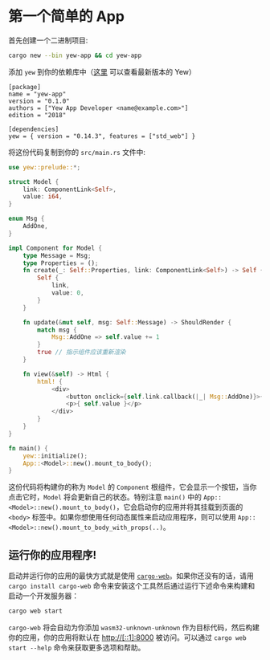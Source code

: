 # 第一个简单的 App

首先创建一个二进制项目:

```bash
cargo new --bin yew-app && cd yew-app
```

添加 `yew` 到你的依赖库中（[这里](https://docs.rs/yew) 可以查看最新版本的 Yew）

```text title="Cargo.toml"
[package]
name = "yew-app"
version = "0.1.0"
authors = ["Yew App Developer <name@example.com>"]
edition = "2018"

[dependencies]
yew = { version = "0.14.3", features = ["std_web"] }
```


将这份代码复制到你的 `src/main.rs` 文件中:

```rust title="src/main.rs"
use yew::prelude::*;

struct Model {
    link: ComponentLink<Self>,
    value: i64,
}

enum Msg {
    AddOne,
}

impl Component for Model {
    type Message = Msg;
    type Properties = ();
    fn create(_: Self::Properties, link: ComponentLink<Self>) -> Self {
        Self {
            link,
            value: 0,
        }
    }

    fn update(&mut self, msg: Self::Message) -> ShouldRender {
        match msg {
            Msg::AddOne => self.value += 1
        }
        true // 指示组件应该重新渲染
    }

    fn view(&self) -> Html {
        html! {
            <div>
                <button onclick={self.link.callback(|_| Msg::AddOne)}>{ "+1" }</button>
                <p>{ self.value }</p>
            </div>
        }
    }
}

fn main() {
    yew::initialize();
    App::<Model>::new().mount_to_body();
}
```


这份代码将构建你的称为 `Model` 的 `Component` 根组件，它会显示一个按钮，当你点击它时，`Model` 将会更新自己的状态。特别注意 `main()` 中的 `App::<Model>::new().mount_to_body()`，它会启动你的应用并将其挂载到页面的 `<body>` 标签中。如果你想使用任何动态属性来启动应用程序，则可以使用 `App::<Model>::new().mount_to_body_with_props(..)`。

## 运行你的应用程序!

启动并运行你的应用的最快方式就是使用 [`cargo-web`](https://github.com/koute/cargo-web)。如果你还没有的话，请用 `cargo install cargo-web` 命令来安装这个工具然后通过运行下述命令来构建和启动一个开发服务器：

```bash
cargo web start
```

`cargo-web` 将会自动为你添加 `wasm32-unknown-unknown` 作为目标代码，然后构建你的应用，你的应用将默认在 [http://\[::1\]:8000](http://[::1]:8000) 被访问。可以通过 `cargo web start --help` 命令来获取更多选项和帮助。
